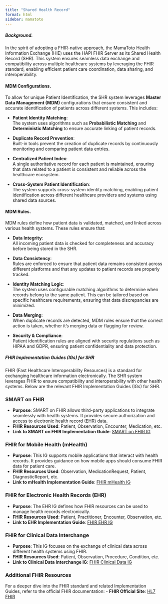 ```yaml
---
title: "Shared Health Record"
format: html
sidebar: mamatoto
---
```


##### Background.
In the spirit of adopting a FHIR-native approach, the MamaToto Health Information Exchange (HIE) uses the HAPI FHIR Server as its Shared Health Record (SHR). This system ensures seamless data exchange and compatibility across multiple healthcare systems by leveraging the FHIR standard, enabling efficient patient care coordination, data sharing, and interoperability.

#### MDM Configurations.
To allow for unique Patient Identification, the SHR system leverages **Master Data Management (MDM)** configurations that ensure consistent and accurate identification of patients across different systems. This includes:

- **Patient Identity Matching**:  
  The system uses algorithms such as **Probabilistic Matching** and **Deterministic Matching** to ensure accurate linking of patient records.

- **Duplicate Record Prevention**:  
  Built-in tools prevent the creation of duplicate records by continuously monitoring and comparing patient data entries.

- **Centralized Patient Index**:  
  A single authoritative record for each patient is maintained, ensuring that data related to a patient is consistent and reliable across the healthcare ecosystem.

- **Cross-System Patient Identification**:  
  The system supports cross-system identity matching, enabling patient identification across different healthcare providers and systems using shared data sources.

#### MDM Rules.
MDM rules define how patient data is validated, matched, and linked across various health systems. These rules ensure that:

- **Data Integrity**:  
  All incoming patient data is checked for completeness and accuracy before being stored in the SHR.

- **Data Consistency**:  
  Rules are enforced to ensure that patient data remains consistent across different platforms and that any updates to patient records are properly tracked.

- **Identity Matching Logic**:  
  The system uses configurable matching algorithms to determine when records belong to the same patient. This can be tailored based on specific healthcare requirements, ensuring that data discrepancies are minimized.

- **Data Merging**:  
  When duplicate records are detected, MDM rules ensure that the correct action is taken, whether it’s merging data or flagging for review.

- **Security & Compliance**:  
  Patient identification rules are aligned with security regulations such as HIPAA and GDPR, ensuring patient confidentiality and data protection.

##### FHIR Implementation Guides (IGs) for SHR

FHIR (Fast Healthcare Interoperability Resources) is a standard for exchanging healthcare information electronically. The SHR system leverages FHIR to ensure compatibility and interoperability with other health systems. Below are the relevant FHIR Implementation Guides (IGs) for SHR.

### SMART on FHIR
- **Purpose**: SMART on FHIR allows third-party applications to integrate seamlessly with health systems. It provides secure authorization and access to electronic health record (EHR) data.
- **FHIR Resources Used**: Patient, Observation, Encounter, Medication, etc.
- **Link to SMART on FHIR Implementation Guide**: [SMART on FHIR IG](https://smarthealthit.org/)

### FHIR for Mobile Health (mHealth)
- **Purpose**: This IG supports mobile applications that interact with health records. It provides guidance on how mobile apps should consume FHIR data for patient care.
- **FHIR Resources Used**: Observation, MedicationRequest, Patient, DiagnosticReport, etc.
- **Link to mHealth Implementation Guide**: [FHIR mHealth IG](https://www.hl7.org/fhir/mhealth.html)

### FHIR for Electronic Health Records (EHR)
- **Purpose**: The EHR IG defines how FHIR resources can be used to manage health records electronically.
- **FHIR Resources Used**: Patient, Practitioner, Encounter, Observation, etc.
- **Link to EHR Implementation Guide**: [FHIR EHR IG](https://www.hl7.org/fhir/ehr.html)

### FHIR for Clinical Data Interchange
- **Purpose**: This IG focuses on the exchange of clinical data across different health systems using FHIR.
- **FHIR Resources Used**: Patient, Observation, Procedure, Condition, etc.
- **Link to Clinical Data Interchange IG**: [FHIR Clinical Data IG](https://www.hl7.org/fhir/clinical.html)

### Additional FHIR Resources
For a deeper dive into the FHIR standard and related Implementation Guides, refer to the official FHIR documentation:
- **FHIR Official Site**: [HL7 FHIR](https://www.hl7.org/fhir/)
